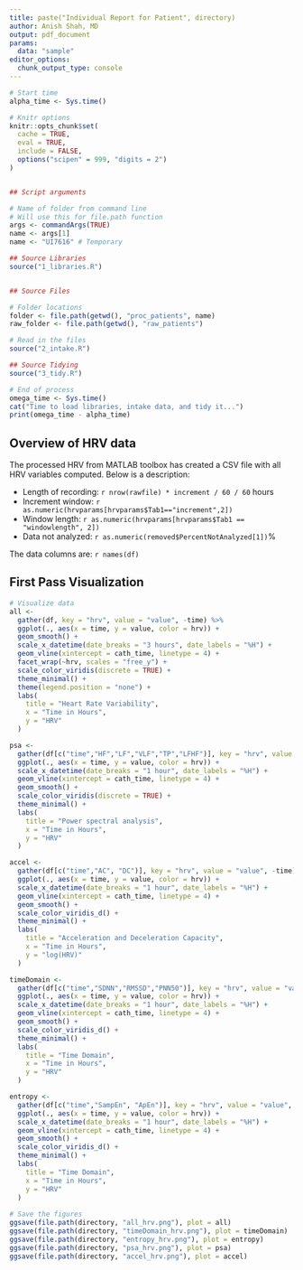 ```yaml
---
title: paste("Individual Report for Patient", directory)
author: Anish Shah, MD
output: pdf_document
params:
  data: "sample"
editor_options: 
  chunk_output_type: console
---
```


```r
# Start time
alpha_time <- Sys.time()

# Knitr options
knitr::opts_chunk$set(
  cache = TRUE,
  eval = TRUE,
  include = FALSE,
  options("scipen" = 999, "digits = 2")
)


## Script arguments

# Name of folder from command line
# Will use this for file.path function
args <- commandArgs(TRUE)
name <- args[1]
name <- "UI7616" # Temporary

## Source Libraries
source("1_libraries.R")


## Source Files

# Folder locations
folder <- file.path(getwd(), "proc_patients", name)
raw_folder <- file.path(getwd(), "raw_patients")

# Read in the files
source("2_intake.R") 

## Source Tidying
source("3_tidy.R")

# End of process
omega_time <- Sys.time()
cat("Time to load libraries, intake data, and tidy it...")
print(omega_time - alpha_time)
```

## Overview of HRV data

The processed HRV from MATLAB toolbox has created a CSV file with all HRV variables computed. Below is a description:

- Length of recording: `r nrow(rawfile) * increment / 60 / 60` hours
- Increment window: `r as.numeric(hrvparams[hrvparams$Tab1=="increment",2])`
- Window length: `r as.numeric(hrvparams[hrvparams$Tab1 == "windowlength", 2])`
- Data not analyzed: `r as.numeric(removed$PercentNotAnalyzed[1])`%

The data columns are: `r names(df)`

## First Pass Visualization

```r
# Visualize data
all <-
  gather(df, key = "hrv", value = "value", -time) %>%
  ggplot(., aes(x = time, y = value, color = hrv)) +
  geom_smooth() +
  scale_x_datetime(date_breaks = "3 hours", date_labels = "%H") +
  geom_vline(xintercept = cath_time, linetype = 4) +
  facet_wrap(~hrv, scales = "free_y") +
  scale_color_viridis(discrete = TRUE) + 
  theme_minimal() +
  theme(legend.position = "none") +
  labs(
    title = "Heart Rate Variability",
    x = "Time in Hours",
    y = "HRV"
  )

psa <- 
  gather(df[c("time","HF","LF","VLF","TP","LFHF")], key = "hrv", value = "value", -time) %>%
  ggplot(., aes(x = time, y = value, color = hrv)) +
  scale_x_datetime(date_breaks = "1 hour", date_labels = "%H") +
  geom_vline(xintercept = cath_time, linetype = 4) +
  geom_smooth() +
  scale_color_viridis(discrete = TRUE) + 
  theme_minimal() +
  labs(
    title = "Power spectral analysis",
    x = "Time in Hours",
    y = "HRV"
  )

accel <- 
  gather(df[c("time","AC", "DC")], key = "hrv", value = "value", -time) %>%
  ggplot(., aes(x = time, y = value, color = hrv)) +
  scale_x_datetime(date_breaks = "1 hour", date_labels = "%H") +
  geom_vline(xintercept = cath_time, linetype = 4) +
  geom_smooth() +
  scale_color_viridis_d() + 
  theme_minimal() +
  labs(
    title = "Acceleration and Deceleration Capacity",
    x = "Time in Hours",
    y = "log(HRV)"
  )

timeDomain <-
  gather(df[c("time","SDNN","RMSSD","PNN50")], key = "hrv", value = "value", -time) %>%
  ggplot(., aes(x = time, y = value, color = hrv)) +
  scale_x_datetime(date_breaks = "1 hour", date_labels = "%H") +
  geom_vline(xintercept = cath_time, linetype = 4) +
  geom_smooth() +
  scale_color_viridis_d() + 
  theme_minimal() +
  labs(
    title = "Time Domain",
    x = "Time in Hours",
    y = "HRV"
  )

entropy <-
  gather(df[c("time","SampEn", "ApEn")], key = "hrv", value = "value", -time) %>%
  ggplot(., aes(x = time, y = value, color = hrv)) +
  scale_x_datetime(date_breaks = "1 hour", date_labels = "%H") +
  geom_vline(xintercept = cath_time, linetype = 4) +
  geom_smooth() +
  scale_color_viridis_d() + 
  theme_minimal() +
  labs(
    title = "Time Domain",
    x = "Time in Hours",
    y = "HRV"
  )
  
# Save the figures
ggsave(file.path(directory, "all_hrv.png"), plot = all)
ggsave(file.path(directory, "timeDomain_hrv.png"), plot = timeDomain)
ggsave(file.path(directory, "entropy_hrv.png"), plot = entropy)
ggsave(file.path(directory, "psa_hrv.png"), plot = psa)
ggsave(file.path(directory, "accel_hrv.png"), plot = accel)
```